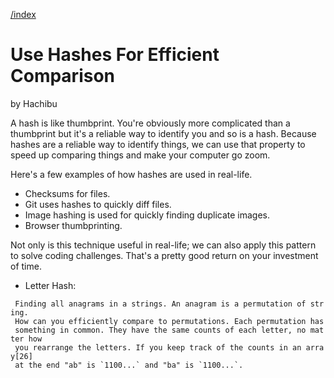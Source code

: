 [[/index]]

= Use Hashes For Efficient Comparison =

by Hachibu

A hash is like thumbprint. You're obviously more complicated than a thumbprint
but it's a reliable way to identify you and so is a hash. Because hashes are
a reliable way to identify things, we can use that property to speed up
comparing things and make your computer go zoom.

Here's a few examples of how hashes are used in real-life.

* Checksums for files.
* Git uses hashes to quickly diff files.
* Image hashing is used for quickly finding duplicate images.
* Browser thumbprinting.

Not only is this technique useful in real-life; we can also apply this pattern
to solve coding challenges. That's a pretty good return on your investment of
time.

* Letter Hash:
  Finding all anagrams in a strings. An anagram is a permutation of string.
  How can you efficiently compare to permutations. Each permutation has
  something in common. They have the same counts of each letter, no matter how
  you rearrange the letters. If you keep track of the counts in an array[26]
  at the end "ab" is `1100...` and "ba" is `1100...`.
